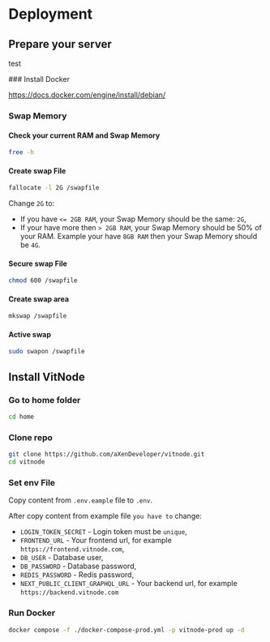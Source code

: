 
# Deployment

## Prepare your server

test

<Steps>
### Install Docker

https://docs.docker.com/engine/install/debian/

### Swap Memory

#### Check your current RAM and Swap Memory

```bash
free -h
```

#### Create swap File

```bash
fallocate -l 2G /swapfile
```

Change `2G` to:

- If you have `<= 2GB RAM`, your Swap Memory should be the same: `2G`,
- If your have more then `> 2GB RAM`, your Swap Memory should be 50% of your RAM. Example your have `8GB RAM` then your Swap Memory should be `4G`.

#### Secure swap File

```bash
chmod 600 /swapfile
```

#### Create swap area

```bash
mkswap /swapfile
```

#### Active swap

```bash
sudo swapon /swapfile
```

</Steps>

## Install VitNode

<Steps>

### Go to home folder

```bash
cd home
```

### Clone repo

```bash
git clone https://github.com/aXenDeveloper/vitnode.git
cd vitnode
```

### Set env File

Copy content from `.env.eample` file to `.env`.

After copy content from example file `you have to` change:

- `LOGIN_TOKEN_SECRET` - Login token must be `unique`,
- `FRONTEND_URL` - Your frontend url, for example `https://frontend.vitnode.com`,
- `DB_USER` - Database user,
- `DB_PASSWORD` - Database password,
- `REDIS_PASSWORD` - Redis password,
- `NEXT_PUBLIC_CLIENT_GRAPHQL_URL` - Your backend url, for example `https://backend.vitnode.com`

### Run Docker

```bash
docker compose -f ./docker-compose-prod.yml -p vitnode-prod up -d
```

</Steps>
